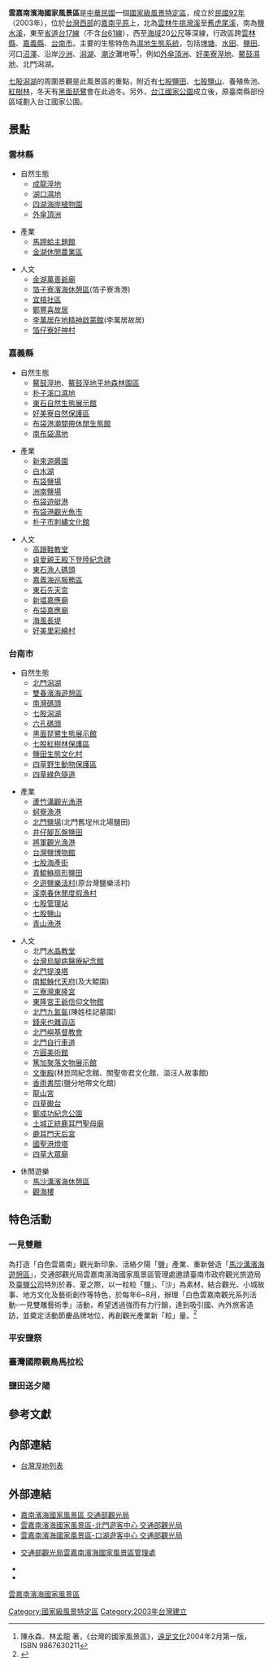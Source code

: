'''雲嘉南濱海國家風景區'''是[[中華民國|中華民國]]一個[[國家級風景特定區|國家級風景特定區]]，成立於[[民國92年|民國92年]]（2003年），位於[[台灣西部|台灣西部]]的[[嘉南平原|嘉南平原]]上，北為[[雲林|雲林]][[牛挑灣溪|牛挑灣溪]]至[[舊虎尾溪|舊虎尾溪]]，南為[[鹽水溪|鹽水溪]]，東至[[省道|省道]][[台17線|台17線]]（不含[[台61線|台61線]]），西至[[海域|海域]]20[[公尺|公尺]]等深線，行政區跨[[雲林縣|雲林縣]]、[[嘉義縣|嘉義縣]]、[[台南市|台南市]]。主要的生態特色為[[濕地|濕地]][[生態系統|生態系統]]，包括[[埤塘|埤塘]]、[[水田|水田]]、[[鹽田|鹽田]]、河口[[沼澤|沼澤]]、沿岸[[沙洲|沙洲]]、[[潟湖|潟湖]]、[[潮汐|潮汐]]灘地等<ref name="multiple">陳永森、林孟龍 著，《台灣的國家風景區》，[[遠足文化|遠足文化]]2004年2月第一版，ISBN 9867630211</ref>，例如[[外傘頂洲|外傘頂洲]]、[[好美寮溼地|好美寮溼地]]、[[鰲鼓濕地|鰲鼓濕地]]、北門潟湖。

[[七股潟湖|七股潟湖]]的周圍景觀是此風景區的重點，附近有[[七股鹽田|七股鹽田]]、[[七股鹽山|七股鹽山]]、養殖魚池、[[紅樹林|紅樹林]]，冬天有[[黑面琵鷺|黑面琵鷺]]會在此過冬。另外，[[台江國家公園|台江國家公園]]成立後，原臺南縣部份區域劃入台江國家公園。

== 景點 ==
{{col-begin}}
{{col-2}}
=== 雲林縣 ===
*自然生態
**[[成龍溼地|成龍溼地]]
**[[湖口濕地|湖口濕地]]
**[[四湖海岸植物園|四湖海岸植物園]]
**[[外傘頂洲|外傘頂洲]]

*產業
**[[馬蹄蛤主題館|馬蹄蛤主題館]]
**[[金湖休閒農業區|金湖休閒農業區]]

*人文
**[[金湖萬善爺廟|金湖萬善爺廟]]
**[[箔子寮濱海休憩區|箔子寮濱海休憩區]](箔子寮漁港)
**[[宜梧社區|宜梧社區]]
**[[鄭豐喜故居|鄭豐喜故居]]
**[[李萬居在地精神啟蒙館|李萬居在地精神啟蒙館]](李萬居故居)
**[[箔仔寮好神村|箔仔寮好神村]]

=== 嘉義縣 ===
*自然生態
**[[鰲鼓溼地|鰲鼓溼地]]、[[鰲鼓溼地平地森林園區|鰲鼓溼地平地森林園區]]
**[[朴子溪口濕地|朴子溪口濕地]]
**[[東石自然生態展示館|東石自然生態展示館]]
**[[好美寮自然保護區|好美寮自然保護區]]
**[[布袋港潮間帶休閒生態館|布袋港潮間帶休閒生態館]]
**[[南布袋濕地|南布袋濕地]]

*產業
**[[新來源醬園|新來源醬園]]
**[[白水湖|白水湖]]
**[[布袋鹽場|布袋鹽場]]
**[[洲南鹽場|洲南鹽場]]
**[[布袋遊艇港|布袋遊艇港]]
**[[布袋港觀光魚市|布袋港觀光魚市]]
**[[朴子市刺繡文化館|朴子市刺繡文化館]]

*人文
**[[高跟鞋教堂|高跟鞋教堂]]
**[[貞愛親王殿下登陸紀念碑|貞愛親王殿下登陸紀念碑]]
**[[東石漁人碼頭|東石漁人碼頭]]
**[[嘉義海巡服務區|嘉義海巡服務區]]
**[[東石先天宮|東石先天宮]]
**[[新塭嘉應廟|新塭嘉應廟]]
**[[布袋嘉應廟|布袋嘉應廟]]
**[[海風長堤|海風長堤]]
**[[好美里彩繪村|好美里彩繪村]]
{{col-2}}

=== 台南市 ===
*自然生態
**[[北門潟湖|北門潟湖]]
**[[雙春濱海遊憩區|雙春濱海遊憩區]]
**[[南灣碼頭|南灣碼頭]]
**[[七股潟湖|七股潟湖]]
**[[六孔碼頭|六孔碼頭]]
**[[黑面琵鷺生態展示館|黑面琵鷺生態展示館]]
**[[七股紅樹林保護區|七股紅樹林保護區]]
**[[鹽田生態文化村|鹽田生態文化村]]
**[[四草野生動物保護區|四草野生動物保護區]]
**[[四草綠色隧道|四草綠色隧道]]

*產業
**[[蘆竹溝觀光漁港|蘆竹溝觀光漁港]]
**[[蚵寮漁港|蚵寮漁港]]
**[[北門鹽場|北門鹽場]](北門舊埕州北場鹽田)
**[[井仔腳瓦盤鹽田|井仔腳瓦盤鹽田]]
**[[將軍觀光漁港|將軍觀光漁港]]
**[[台灣鹽博物館|台灣鹽博物館]]
**[[七股海產街|七股海產街]]
**[[青鯤鯓扇形鹽田|青鯤鯓扇形鹽田]]
**[[夕遊鹽樂活村|夕遊鹽樂活村]](原台灣鹽樂活村)
**[[溪南春休閒度假漁村|溪南春休閒度假漁村]]
**[[七股管理站|七股管理站]]
**[[七股鹽山|七股鹽山]]
**[[青山漁港|青山漁港]]

*人文
**北門[[水晶教堂|水晶教堂]]
**[[台灣烏腳病醫療紀念館|台灣烏腳病醫療紀念館]]
**[[北門提溴塔|北門提溴塔]]
**[[南鯤鯓代天府|南鯤鯓代天府]](及大鯤園)
**[[三寮灣東隆宮|三寮灣東隆宮]]
**[[東隆宮王爺信仰文物館|東隆宮王爺信仰文物館]]
**[[北門九氳氤|北門九氳氤]](陳姓桂記墓園)
**[[錢來也雜貨店|錢來也雜貨店]]
**[[北門嶼基督教會|北門嶼基督教會]]
**[[北門自行車道|北門自行車道]]
**[[方圓美術館|方圓美術館]]
**[[篤加聚落文物展示館|篤加聚落文物展示館]]
**[[文衡殿|文衡殿]](林崑岡紀念館、關聖帝君文化館、漚汪人故事館)
**[[香雨書院|香雨書院]](鹽分地帶文化館)
**[[龍山宮|龍山宮]]
**[[四草礮台|四草礮台]]
**[[鄭成功紀念公園|鄭成功紀念公園]]
**[[土城正統鹿耳門聖母廟|土城正統鹿耳門聖母廟]]
**[[鹿耳門天后宮|鹿耳門天后宮]]
**[[國聖港燈塔|國聖港燈塔]]
**[[四草大眾廟|四草大眾廟]]

*休閒遊樂
**[[馬沙溝濱海休憩區|馬沙溝濱海休憩區]]
**[[觀海樓|觀海樓]]
{{col-end}}

== 特色活動 ==
=== 一見雙雕 ===
為打造「白色雲嘉南」觀光新印象、活絡夕陽「鹽」產業、重新營造「[[馬沙溝濱海遊憩區|馬沙溝濱海遊憩區]]」，交通部觀光局雲嘉南濱海國家風景區管理處邀請臺南市政府觀光旅遊局及[[臺鹽實業|臺鹽公司]]特別於春、夏之際，以一粒粒「鹽」、「沙」為素材，結合觀光、小城故事、地方文化及藝術創作等特色，於每年6~8月，辦理「白色雲嘉南觀光系列活動-一見雙雕藝術季」活動，希望透過強而有力行銷，達到吸引國、內外旅客造訪，並奠定活動節慶品牌地位，再創觀光產業新「粒」量。<ref>{{cite web|title=2013白色雲嘉南一見雙雕(鹽雕&沙雕)藝術季|work=嘉義市觀光旅遊網|url=http://travel.chiayi.gov.tw/TC/eventContent.aspx?id=100&chk=b31dc087-55fc-485d-b208-d1ade5bf0cf2|date=2013-05-01|accessdate=2017-11-21|archive-url=https://web.archive.org/web/20171201033558/http://travel.chiayi.gov.tw/TC/eventContent.aspx?id=100&chk=b31dc087-55fc-485d-b208-d1ade5bf0cf2|archive-date=2017-12-01|dead-url=yes}}</ref>

=== 平安鹽祭 ===
=== 臺灣國際觀鳥馬拉松 ===
=== 鹽田送夕陽 ===

== 參考文獻 ==
<references/>

== 內部連結 ==
*[[台灣溼地列表|台灣溼地列表]]

== 外部連結 ==
*[https://www.taiwan.net.tw/m1.aspx?sNo=0001119&id=6907 嘉南濱海國家風景區 交通部觀光局]
*[https://www.taiwan.net.tw/m1.aspx?sNo=0001119&id=A12-00135 雲嘉南濱海國家風景區-北門遊客中心 交通部觀光局]
*[https://www.taiwan.net.tw/m1.aspx?sNo=0001115&id=A12-00353 雲嘉南濱海國家風景區-口湖遊客中心 交通部觀光局]
*{{zh-tw}}{{zh-hans}}{{en}}{{ja}}[https://swcoast-nsa.travel 交通部觀光局雲嘉南濱海國家風景區管理處]
*{{facebook|swcoast|雲嘉南，好好玩!!!(雲嘉南濱海風景區)}}
*{{youtube|user=tbrocswcoast|tbrocswcoast}}

{{國家級風景特定區}}

[[category:雲嘉南濱海國家風景區|]]
[[Category:國家級風景特定區|Category:國家級風景特定區]]
[[Category:2003年台灣建立|Category:2003年台灣建立]]